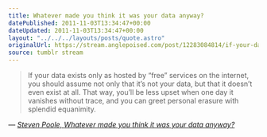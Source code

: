 ```yaml
---
title: Whatever made you think it was your data anyway?
datePublished: 2011-11-03T13:34:47+00:00
dateUpdated: 2011-11-03T13:34:47+00:00
layout: "../../../layouts/posts/quote.astro"
originalUrl: https://stream.anglepoised.com/post/12283084814/if-your-data-exists-only-as-hosted-by-free
source: tumblr stream
---
```


> If your data exists only as hosted by “free” services on the internet, you should assume not only that it’s not your data, but that it doesn’t even exist at all. That way, you’ll be less upset when one day it vanishes without trace, and you can greet personal erasure with splendid equanimity.

— <cite>[Steven Poole, _Whatever made you think it was your data anyway?_](http://stevenpoole.net/blog/whatever-made-you-think-it-was-your-data-anyway/)</cite>
